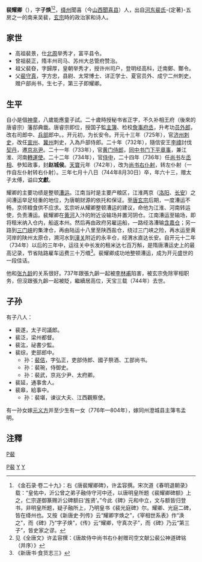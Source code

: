 '''裴耀卿'''（{{bd|681年||744年|8月30日catIdx=P裴}}），字'''子焕'''<ref>《金石录·卷二十九》：右《唐裴耀卿碑》，许孟容撰。宋次道《春明退朝录》载：“皇佑中，沂公曾之弟子融侍守河中还，以唐明皇所题《裴耀卿碑额》上之，仁宗遂御篆赐沂公碑额曰‘旌贤’。”今此《碑》元和中立，文与额皆归登书，非明皇所题，疑子融所上，乃明皇书《裴光庭碑》尔。耀卿、光庭二碑，皆在绛州也。又按《新唐史·列传》云“耀卿字焕之”，《宰相世系表》作“涣之”，而《碑》乃“字子焕”，《传》云“耀卿，守真次子”，而《碑》乃云“第三子”，皆史家之谬。</ref><ref>见《全唐文》许孟容撰：《唐故侍中尚书右仆射赠司空文献公裴公神道碑铭（并序）》</ref>，[[绛州|绛州]]聞喜（今[[山西|山西]][[聞喜县|聞喜县]]）人，出自[[河东裴氏|河东裴氏]]-{定著}-五房之一的南来吴裴，[[唐玄宗|玄宗]]時的政治家和诗人。

==家世==
*高祖裴景，仕[[北周|北周]]举秀才，富平县令。
*曾祖裴正，隋丰州司马、苏州大总管府赞治。
*祖父裴昚，字歸厚，皇朝举秀才，授许州司户，登明经高科，迁南鄭、酇令。
*父[[裴守真|裴守真]]，字方忠，县尉、太常博士、详正学士、夏官员外、成宁二州刺史，赠户部尚书，生七子，第三子即耀卿。

==生平==
自小是個[[神童|神童]]，八歲能應童子試。二十歲時授秘书省正字，不久补相王府（後來的唐睿宗）藩邸典韱。唐睿宗即位，授国子監[[主簿|主簿]]、检校[[詹事|詹事]][[府丞|府丞]]，升考功[[员外郎|员外郎]]，改右司郎中、[[兵部|兵部]]郎中。。开元初，为长安令。开元十三年（725年），官[[济州|济州]][[刺史|刺史]]，改任[[宣州|宣州]]、[[冀州|冀州]]刺史，入為戶部侍郎。二十年（732年），隨信安王[[李禕|李禕]]討伐[[契丹|契丹]]，遷[[京兆尹|京兆尹]]。二十一年（733年），官[[黄门侍郎|黄门侍郎]]，[[同中书门下平章事|同中书门下平章事]]，兼江淮、河南[[轉運使|轉運使]]。二十二年（734年），官[[侍中|侍中]]，二十四年（736年）任[[尚书|尚书]]左[[丞相|丞相]]、參知政事，封'''赵城侯'''。[[天寶_(唐玄宗)|天寶]]元年（742年），改为[[尚书右仆射|尚书右仆射]]，转左仆射（一作自左仆射转右仆射）。三年七月十八日（744年8月30日）卒，年六十三，赠太子太傅，谥曰'''文獻'''。

耀卿的主要功绩是整顿[[漕运|漕运]]。江南当时是主要产粮区，江淮两京（[[洛阳|洛阳]]、[[长安|长安]]）之间漕运举足轻重的地位，为唐朝财源的依托和保证。至[[唐玄宗|唐玄宗]]后期，一度漕运不畅，京师粮食供不应求。玄宗听从耀卿整顿漕运的建议，命他为江淮、河南转运使，负责漕运。裴耀卿在[[黄河|黄河]]入汴的附近设输场并置河阴仓。江南漕运至输场，即将租米纳入仓内，船返本州。然后再由政府另雇运船，一路经洛漕输[[含嘉仓|含嘉仓]]；另一路到[[三门峡|三门峡]]的集津仓，再由陆运十八里至陕西盐仓，绕过三门峡之险，再水运至黄河岸的陕州太原仓，溯河水到[[潼关|潼关]]附近的永丰仓，经渭水直达长安。自开元十二年（734年）以后的三年中，运往关中长发的租米达七百万斛，是隋唐漕运史上的最高记录，节省陆路雇车运费三十万缗<ref>《新唐书·食货志三》</ref>。裴耀卿成功地整顿漕运，成为开元盛世的一段佳话。

他和[[张九龄|张九龄]]的关系很好。737年跟張九齡一起被[[李林甫|李林甫]]陷害，被玄宗免除宰相职务，但沒跟張九齡一起被貶，繼續居高位，天宝三载（744年）去世。

==子孙==
有子八人：
*裴遂，太子司議郎。
*裴泛，梁州都督。
*裴汯，祕書少監。
*裴综，吏部郎中。
**孙：[[裴佶|裴佶]]，字弘正，吏部侍郎、國子祭酒、工部尚书。
**孙：裴琬，侍御史。
**孙：裴武，京兆少尹、太府卿。
*裴延，通事舍人。
*裴皋，給事中。
**孙：裴堪，谏议大夫、江西觀察使。

有一孙女嫁[[元义方|元义方]]并至少生有一女（776年—804年），嫁同州澄城县主簿韦孟明。

==注釋==
<references/>
{{start box}}
{{s-before|[[张说|张说]]}}
{{s-title|[[唐朝|唐朝]][[尚书左仆射|左丞相]]|（非宰相）<br />736年—742年}}
{{s-after|[[李林甫|李林甫]]}}
{{s-before|[[张九龄|张九龄]]}}
{{s-title|[[唐朝|唐朝]][[尚书右仆射|尚书右仆射]]|（非宰相）<br />742年—743年}}
{{s-after|[[裴冕|裴冕]]}}
{{end box}}

[[category:唐朝宰相|P裴]]
[[Category:唐朝诗人|P裴]]
[[Category:河东裴氏|Y]]
[[Category:谥文献|Y]]